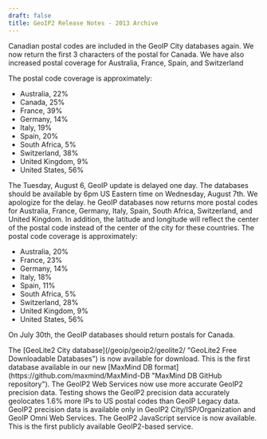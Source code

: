 ```yaml
---
draft: false
title: GeoIP2 Release Notes - 2013 Archive
---
```


<ReleaseNote date="2013-08-12" title="Canadian Postals back in database">
Canadian postal codes are included in the GeoIP City databases again. We now
return the first 3 characters of the postal for Canada. We have also increased
postal coverage for Australia, France, Spain, and Switzerland

The postal code coverage is approximately:

- Australia, 22%
- Canada, 25%
- France, 39%
- Germany, 14%
- Italy, 19%
- Spain, 20%
- South Africa, 5%
- Switzerland, 38%
- United Kingdom, 9%
- United States, 56%
</ReleaseNote>

<ReleaseNote date="2013-08-06" title="GeoIP release delay">
The Tuesday, August 6, GeoIP update is delayed one day. The databases should be
available by 6pm US Eastern time on Wednesday, August 7th. We apologize for the
delay.
</ReleaseNote>

<ReleaseNote date="2013-07-24" title="Improved international postal resolution">
he GeoIP databases now returns more postal codes for Australia, France,
Germany, Italy, Spain, South Africa, Switzerland, and United Kingdom. In
addition, the latitude and longitude will reflect the center of the postal code
instead of the center of the city for these countries. The postal code coverage
is approximately:

- Australia, 20%
- France, 23%
- Germany, 14%
- Italy, 18%
- Spain, 11%
- South Africa, 5%
- Switzerland, 28%
- United Kingdom, 9%
- United States, 56%

On July 30th, the GeoIP databases should return postals for Canada.
</ReleaseNote>

<ReleaseNote date="2013-07-08" title="GeoLite2 City Database Available">
The [GeoLite2 City
database](/geoip/geoip2/geolite2/
"GeoLite2 Free Downloadable Databases") is now available for download. This is
the first database available in our new [MaxMind DB
format](https://github.com/maxmind/MaxMind-DB "MaxMind DB GitHub repository").
</ReleaseNote>

<ReleaseNote date="2013-07-05" title="GeoIP2 Precision Data Available">
The GeoIP2 Web Services now use more accurate GeoIP2 precision data. Testing
shows the GeoIP2 precision data accurately geolocates 1.6% more IPs to US
postal codes than GeoIP Legacy data. GeoIP2 precision data is available only in
GeoIP2 City/ISP/Organization and GeoIP Omni Web Services.
</ReleaseNote>

<ReleaseNote date="2013-05-01" title="GeoIP2 Now Available">
The GeoIP2 JavaScript service is now available. This is the first publicly
available GeoIP2-based service.
</ReleaseNote>
